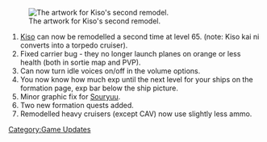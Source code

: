 [[File:146 3.png|thumb|right|The artwork for Kiso's second remodel.]]
#[[Kiso]] can now be remodelled a second time at level 65. (note: Kiso kai ni converts into a torpedo cruiser).
#Fixed carrier bug - they no longer launch planes on orange or less health (both in sortie map and PVP).
#Can now turn idle voices on/off in the volume options.
#You now know how much exp until the next level for your ships on the formation page, exp bar below the ship picture.
# Minor graphic fix for [[Souryuu]].
#Two new formation quests added.
#Remodelled heavy cruisers (except CAV) now use slightly less ammo.

[[Category:Game Updates]]